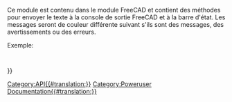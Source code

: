 <languages/>
{{VeryImportantMessage|(octobre 2019) Ne pas éditer cette page. L'information est incomplète et obsolète. Pour la dernière API, voir la [https://www.freecadweb.org/api documentation de l'API générée automatiquement], ou générez la documentation vous-même, voir [[Source documentation/fr|Documentation du code source]].}}

Ce module est contenu dans le module FreeCAD et contient des méthodes pour envoyer le texte à la console de sortie FreeCAD et à la barre d'état. Les messages seront de couleur différente suivant  s'ils sont des messages, des avertissements ou des erreurs. 

Exemple:
{{Code|code=
import FreeCAD
FreeCAD.Console.PrintMessage("Hello World!\n")
}}


{{APIFunction | GetStatus | "Connexion" ou "Msg" ou "Avert" ou "Err" | Obtenir le statut soit pour la Connexion, Msg, Avert ou erreur pour un observateur |. Une chaîne d'état}}
 {{APIFunction | PrintError | chaîne | Imprime un message d'erreur à la sortie | rien}} 
{{APIFunction | PRINTLOG | chaîne | Imprime un message de de connexion à la sortie | rien}} 
{{APIFunction | PrintMessage | chaîne | Imprime un message à la sortie | rien}} 
{{APIFunction | PrintWarning | chaîne | Imprime un avertissement à la sortie | rien}} 
{{APIFunction | SetStatus | chaîne | Définir les états pour soit Connexion, Msg, Avert ou erreur pour un observateur |}}

{{Userdocnavi{{#translation:}}}}
[[Category:API{{#translation:}}]]
[[Category:Poweruser Documentation{{#translation:}}]]
{{clear}}